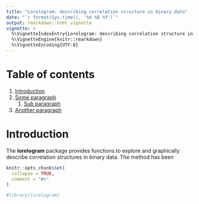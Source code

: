 ```yaml
---
title: "Lorelogram: describing correlation structure in binary data"
date: "`r format(Sys.time(), '%d %B %Y')`"
output: rmarkdown::html_vignette
vignette: >
  %\VignetteIndexEntry{Lorelogram: describing correlation structure in binary data}
  %\VignetteEngine{knitr::rmarkdown}
  %\VignetteEncoding{UTF-8}
---
```


# Table of contents
1. [Introduction](#introduction)
2. [Some paragraph](#paragraph1)
    1. [Sub paragraph](#subparagraph1)
3. [Another paragraph](#paragraph2)




# Introduction <a name="introduction"></a>

The __lorelogram__ package provides functions to explore and graphically describe correlation structures in binary data. The method has been 

```r
knitr::opts_chunk$set(
  collapse = TRUE,
  comment = "#>"
)
```

```r
#library(lorelogram)
```
